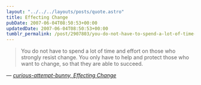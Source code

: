 ```yaml
---
layout: "../../../layouts/posts/quote.astro"
title: Effecting Change
pubDate: 2007-06-04T08:50:53+00:00
updatedDate: 2007-06-04T08:50:53+00:00
tumblr_permalink: /post/2907803/you-do-not-have-to-spend-a-lot-of-time-and-effort
---
```


> You do not have to spend a lot of time and effort on those who strongly resist change. You only have to help and protect those who want to change, so that they are able to succeed.

— <cite>[curious-attempt-bunny, _Effecting Change_](http://curious-attempt-bunny.blogspot.com/2007/03/effecting-change.html)</cite>
